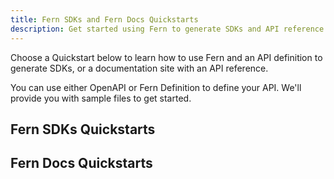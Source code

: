 ---
title: Fern SDKs and Fern Docs Quickstarts
description: Get started using Fern to generate SDKs and API reference documentation from OpenAPI or Fern Definition files.
---

Choose a Quickstart below to learn how to use Fern and an API definition to generate SDKs, or a documentation site with an API reference.

You can use either OpenAPI or Fern Definition to define your API. We'll provide you with sample files to get started.

## Fern SDKs Quickstarts

<Cards>
  <Card
    title='Quickstart with OpenAPI'
    icon='code'
    href='/sdks/quickstarts/openapi'
  />
  <Card
    title='Quickstart with Fern Definition'
    icon='code'
    href='/sdks/quickstarts/ferndef'
  />
</Cards>

## Fern Docs Quickstarts
<Cards>
  <Card
    title='Quickstart with OpenAPI'
    icon='book'
    href='/docs/quickstarts/openapi'
  />
  <Card
    title='Quickstart with Fern Definition'
    icon='book'
    href='/docs/quickstarts/ferndef'
  />
</Cards>